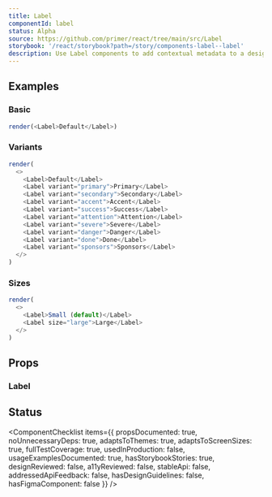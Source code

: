 ```yaml
---
title: Label
componentId: label
status: Alpha
source: https://github.com/primer/react/tree/main/src/Label
storybook: '/react/storybook?path=/story/components-label--label'
description: Use Label components to add contextual metadata to a design.
---
```


## Examples

### Basic

```javascript live noinline
render(<Label>Default</Label>)
```

### Variants

```javascript live noinline
render(
  <>
    <Label>Default</Label>
    <Label variant="primary">Primary</Label>
    <Label variant="secondary">Secondary</Label>
    <Label variant="accent">Accent</Label>
    <Label variant="success">Success</Label>
    <Label variant="attention">Attention</Label>
    <Label variant="severe">Severe</Label>
    <Label variant="danger">Danger</Label>
    <Label variant="done">Done</Label>
    <Label variant="sponsors">Sponsors</Label>
  </>
)
```

### Sizes

```javascript live noinline
render(
  <>
    <Label>Small (default)</Label>
    <Label size="large">Large</Label>
  </>
)
```

## Props

### Label

<PropsTable>
  <PropsTableRow
    name="variant"
    type={`| 'default'
| 'primary'
| 'secondary'
| 'accent'
| 'success'
| 'attention'
| 'severe'
| 'danger'
| 'done'
| 'sponsors'`}
    defaultValue="'default'"
    description="The color of the label"
  />
  <PropsTableRow
    name="size"
    type="'small' | 'large'"
    defaultValue="'small'"
    description="How large the label is rendered"
  />
</PropsTable>

## Status

<ComponentChecklist
  items={{
    propsDocumented: true,
    noUnnecessaryDeps: true,
    adaptsToThemes: true,
    adaptsToScreenSizes: true,
    fullTestCoverage: true,
    usedInProduction: false,
    usageExamplesDocumented: true,
    hasStorybookStories: true,
    designReviewed: false,
    a11yReviewed: false,
    stableApi: false,
    addressedApiFeedback: false,
    hasDesignGuidelines: false,
    hasFigmaComponent: false
  }}
/>
